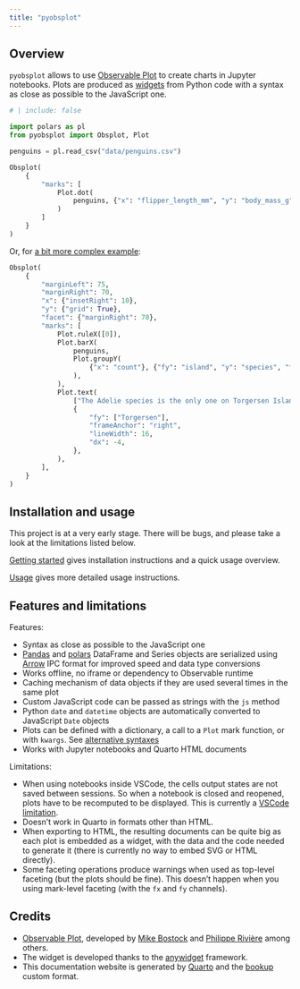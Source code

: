 ```yaml
---
title: "pyobsplot"
---
```


## Overview


`pyobsplot` allows to use [Observable Plot](https://observablehq.com/@observablehq/plot?collection=@observablehq/plot) to create charts in Jupyter notebooks. Plots are produced as [widgets](https://ipywidgets.readthedocs.io/en/latest/index.html) from Python code with a syntax as close as possible to the JavaScript one.


```python
# | include: false

import polars as pl
from pyobsplot import Obsplot, Plot

penguins = pl.read_csv("data/penguins.csv")
```

```python
Obsplot(
    {
        "marks": [
            Plot.dot(
                penguins, {"x": "flipper_length_mm", "y": "body_mass_g", "fill": "sex"}
            )
        ]
    }
)
```

Or, for [a bit more complex example](https://observablehq.com/@observablehq/plot-facets?collection=@observablehq/plot#cell-148):

```python
Obsplot(
    {
        "marginLeft": 75,
        "marginRight": 70,
        "x": {"insetRight": 10},
        "y": {"grid": True},
        "facet": {"marginRight": 70},
        "marks": [
            Plot.ruleX([0]),
            Plot.barX(
                penguins,
                Plot.groupY(
                    {"x": "count"}, {"fy": "island", "y": "species", "fill": "sex"}
                ),
            ),
            Plot.text(
                ["The Adelie species is the only one on Torgersen Island."],
                {
                    "fy": ["Torgersen"],
                    "frameAnchor": "right",
                    "lineWidth": 16,
                    "dx": -4,
                },
            ),
        ],
    }
)


```

## Installation and usage

::::{.callout-warning}
This project is at a very early stage. There will be bugs, and please take a look at the limitations listed below.
::::


[Getting started](getting_started.qmd) gives installation instructions and a quick usage overview.

[Usage](usage.qmd) gives more detailed usage instructions.


## Features and limitations

Features:

- Syntax as close as possible to the JavaScript one
- [Pandas](https://pandas.pydata.org) and [polars](https://pola.rs) DataFrame and Series objects are serialized using [Arrow](https://arrow.apache.org) IPC format for improved speed and data type conversions
- Works offline, no iframe or dependency to Observable runtime
- Caching mechanism of data objects if they are used several times in the same plot
- Custom JavaScript code can be passed as strings with the `js` method
- Python `date` and `datetime` objects are automatically converted to JavaScript `Date` objects
- Plots can be defined with a dictionary, a call to a `Plot` mark function, or with `kwargs`. See [alternative syntaxes](usage.qmd#alternative-syntaxes)
- Works with Jupyter notebooks and Quarto HTML documents

Limitations:

- When using notebooks inside VSCode, the cells output states are not saved between sessions. So when a notebook is closed and reopened, plots have to be recomputed to be displayed. This is currently a [VSCode limitation](https://github.com/juba/pyobsplot/issues/2).
- Doesn't work in Quarto in formats other than HTML.
- When exporting to HTML, the resulting documents can be quite big as each plot is embedded as a widget, with the data and the code needed to generate it (there is currently no way to embed SVG or HTML directly).
- Some faceting operations produce warnings when used as top-level faceting (but the plots should be fine). This doesn't happen when you using mark-level faceting (with the `fx` and `fy` channels).


## Credits

- [Observable Plot](https://observablehq.com/@observablehq/plot?collection=@observablehq/plot), developed by [Mike Bostock](https://observablehq.com/@mbostock) and [Philippe Rivière](https://observablehq.com/@fil) among others.
- The widget is developed thanks to the [anywidget](https://anywidget.dev) framework.
- This documentation website is generated by [Quarto](https://quarto.org) and the [bookup](https://github.com/juba/bookup-html) custom format.

